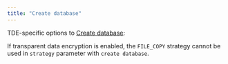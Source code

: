 ```yaml
---
title: "Create database"
---
```


TDE-specific options to [Create database](https://www.postgresql.org/docs/15/sql-createdatabase.html):


If transparent data encryption is enabled, the `FILE_COPY` strategy cannot be used in `strategy` parameter with `create database`.